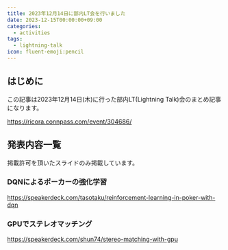 ```yaml
---
title: 2023年12月14日に部内LT会を行いました
date: 2023-12-15T00:00:00+09:00
categories:
  - activities
tags:
  - lightning-talk
icon: fluent-emoji:pencil
---
```


## はじめに

この記事は2023年12月14日(木)に行った部内LT(Lightning Talk)会のまとめ記事になります。

https://ricora.connpass.com/event/304686/

## 発表内容一覧

掲載許可を頂いたスライドのみ掲載しています。

### DQNによるポーカーの強化学習

https://speakerdeck.com/tasotaku/reinforcement-learning-in-poker-with-dqn

### GPUでステレオマッチング

https://speakerdeck.com/shun74/stereo-matching-with-gpu
